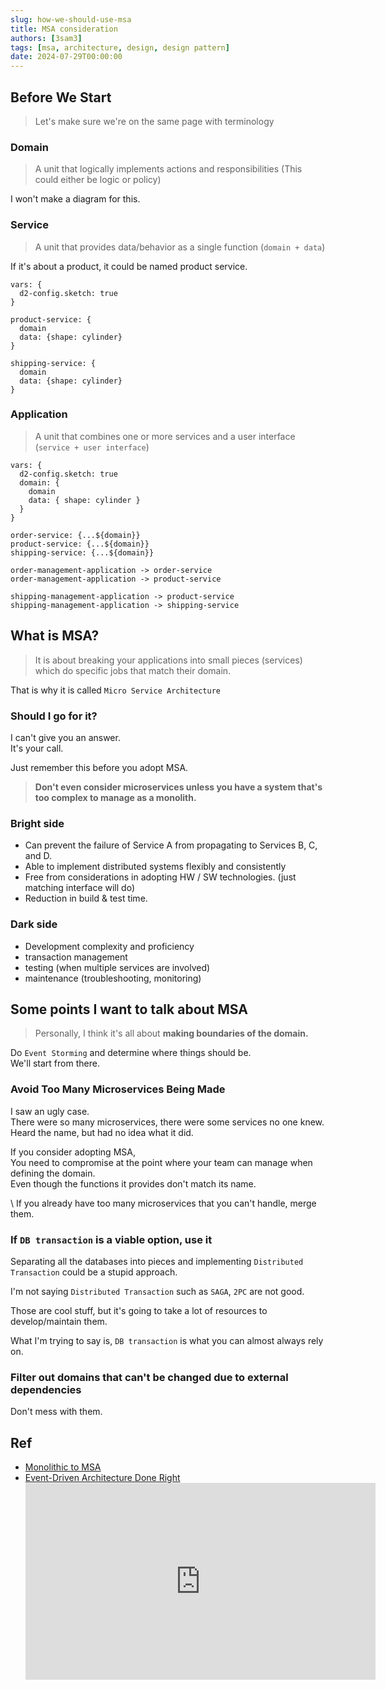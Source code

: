 ```yaml
---
slug: how-we-should-use-msa
title: MSA consideration
authors: [3sam3]
tags: [msa, architecture, design, design pattern]
date: 2024-07-29T00:00:00
---
```



## Before We Start

> Let's make sure we're on the same page with terminology

### Domain

> A unit that logically implements actions and responsibilities (This could either be logic or policy)

I won't make a diagram for this.

### Service

> A unit that provides data/behavior as a single function (`domain + data`)

If it's about a product, it could be named product service.

```kroki type=d2
vars: {
  d2-config.sketch: true
}

product-service: {
  domain
  data: {shape: cylinder}
}

shipping-service: {
  domain
  data: {shape: cylinder}
}
```

### Application

> A unit that combines one or more services and a user interface (`service + user interface`)

```kroki type=d2
vars: {
  d2-config.sketch: true
  domain: {
    domain
    data: { shape: cylinder }
  }
}

order-service: {...${domain}}
product-service: {...${domain}}
shipping-service: {...${domain}}

order-management-application -> order-service
order-management-application -> product-service

shipping-management-application -> product-service
shipping-management-application -> shipping-service
```

## What is MSA?

> It is about breaking your applications into small pieces (services) which do specific jobs that match their domain.

That is why it is called `Micro Service Architecture`

### Should I go for it?

I can't give you an answer. \
It's your call.

Just remember this before you adopt MSA.

<HighlightOrange text="Martin Fowler said," />

> **Don't even consider microservices unless you have a system that's too complex to manage as a monolith.**

### Bright side

- Can prevent the failure of Service A from propagating to Services B, C, and D.
- Able to implement distributed systems flexibly and consistently
- Free from considerations in adopting HW / SW technologies. (just matching interface will do)
- Reduction in build & test time.

### Dark side

- Development complexity and proficiency
- transaction management
- testing (when multiple services are involved)
- maintenance (troubleshooting, monitoring)

## Some points I want to talk about MSA

> Personally, I think it's all about **making boundaries of the domain.**

Do `Event Storming` and determine where things should be. \
We'll start from there.

### Avoid Too Many Microservices Being Made

I saw an ugly case. \
There were so many microservices, there were some services no one knew. Heard the name, but had no idea what it did.

If you consider adopting MSA, \
You need to compromise at the point where your team can manage when defining the domain. \
Even though the functions it provides don't match its name.

<HighlightOrange text="Try not to make a new domain service every time." />\ If
you already have too many microservices that you can't handle, merge them.

### If `DB transaction` is a viable option, use it

Separating all the databases into pieces and implementing `Distributed Transaction` could be a stupid approach.

I'm not saying `Distributed Transaction` such as `SAGA`, `2PC` are not good.

Those are cool stuff, but it's going to take a lot of resources to develop/maintain them.

What I'm trying to say is, `DB transaction` is what you can almost always rely on.

### Filter out domains that can't be changed due to external dependencies

Don't mess with them.

## Ref

- [Monolithic to MSA](https://www.joinc.co.kr/w/FrontPage/man/12/monolithicToMSA)
- [Event-Driven Architecture Done Right](https://www.youtube.com/watch?v=A_mstzRGfIE&t=1445s&ab_channel=DevoxxPoland)
  <iframe
    width="560"
    height="315"
    src="https://www.youtube.com/embed/A_mstzRGfIE?si=jJewhaU2mGxOfdTn"
    title="YouTube video player"
    frameborder="0"
    allow="accelerometer; autoplay; clipboard-write; encrypted-media; gyroscope; picture-in-picture; web-share"
    referrerpolicy="strict-origin-when-cross-origin"
    allowfullscreen
  ></iframe>

